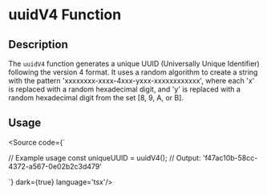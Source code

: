 
<Meta title='Utils/Misc/UUIDv4' />

# uuidV4 Function

## Description

The `uuidV4` function generates a unique UUID (Universally Unique Identifier) following the version 4 format. It uses a random algorithm to create a string with the pattern 'xxxxxxxx-xxxx-4xxx-yxxx-xxxxxxxxxxxx', where each 'x' is replaced with a random hexadecimal digit, and 'y' is replaced with a random hexadecimal digit from the set [8, 9, A, or B].

## Usage


<Source code={`


// Example usage
const uniqueUUID = uuidV4();
// Output: 'f47ac10b-58cc-4372-a567-0e02b2c3d479'


`} 
 dark={true} language='tsx'/>
